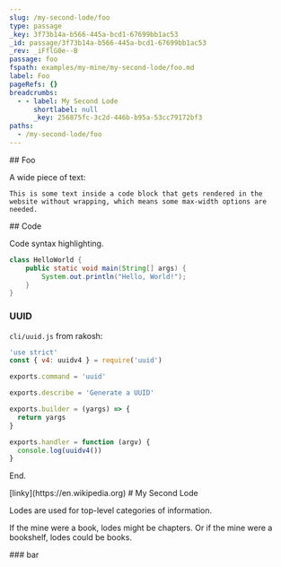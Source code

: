 ```yaml
---
slug: /my-second-lode/foo
type: passage
_key: 3f73b14a-b566-445a-bcd1-67699bb1ac53
_id: passage/3f73b14a-b566-445a-bcd1-67699bb1ac53
_rev: _iFflG0e--B
passage: foo
fspath: examples/my-mine/my-second-lode/foo.md
label: Foo
pageRefs: {}
breadcrumbs:
  - - label: My Second Lode
      shortlabel: null
      _key: 256875fc-3c2d-446b-b95a-53cc79172bf3
paths:
  - /my-second-lode/foo
---
```


<NuggetArea>
<Passage slug="/my-second-lode/foo" type="passage" _key="3f73b14a-b566-445a-bcd1-67699bb1ac53" _id="passage/3f73b14a-b566-445a-bcd1-67699bb1ac53" _rev="_iFflG0e--B" passage="foo" fspath="examples/my-mine/my-second-lode/foo.md" label="Foo" paths="/my-second-lode/foo">
<NuggetBody>
## Foo

A wide piece of text:

```text
This is some text inside a code block that gets rendered in the website without wrapping, which means some max-width options are needed.
```

</NuggetBody>
<Breadcrumbs>
<Crumbs>
<Crumb _key="256875fc-3c2d-446b-b95a-53cc79172bf3" label="My Second Lode" />
</Crumbs>
</Breadcrumbs>
</Passage>

<NuggetsInbound>
</NuggetsInbound>
<NuggetsOutbound>
<Nugget direction="outbound" type="nugget" _key="206be892-0bd4-44c4-9e9e-19c6798b68ad" _id="nugget/206be892-0bd4-44c4-9e9e-19c6798b68ad" _rev="_iFflG0q--_" fspath="examples/my-mine/my-second-lode/foo/code.md" label="Code" paths="/my-second-lode/foo/code" slug="/my-second-lode/foo/code">
<NuggetBody>
## Code

Code syntax highlighting.

```java
class HelloWorld {
    public static void main(String[] args) {
        System.out.println("Hello, World!"); 
    }
}
```

### UUID

`cli/uuid.js` from rakosh:

```javascript
'use strict'
const { v4: uuidv4 } = require('uuid')

exports.command = 'uuid'

exports.describe = 'Generate a UUID'

exports.builder = (yargs) => {
  return yargs
}

exports.handler = function (argv) {
  console.log(uuidv4())
}
```

End.

</NuggetBody>
</Nugget>

<Nugget direction="outbound" type="nugget" _key="8d41d7ef-097e-46eb-aa90-ead7f78771d8" _id="nugget/8d41d7ef-097e-46eb-aa90-ead7f78771d8" _rev="_iFflG0q--A" label="just a link" fspath="examples/my-mine/my-second-lode/foo/just_a_link.md" paths="/my-second-lode/foo/just-a-link" slug="/my-second-lode/foo/just-a-link">
<NuggetBody>
[linky](https://en.wikipedia.org)

</NuggetBody>
</Nugget>

</NuggetsOutbound>
</NuggetArea>
<PassagesInbound>
<Passage direction="inbound" type="passage" _key="256875fc-3c2d-446b-b95a-53cc79172bf3" _id="passage/256875fc-3c2d-446b-b95a-53cc79172bf3" _rev="_iFflG0e--A" passage="my-second-lode" order="2" fspath="examples/my-mine/my_second_lode.md" label="My Second Lode" paths="/my-second-lode" slug="/my-second-lode">
<NuggetBody>
# My Second Lode

Lodes are used for top-level categories of information.

If the mine were a book, lodes might be chapters. Or if the mine were a bookshelf, lodes could be books.

</NuggetBody>
</Passage>

</PassagesInbound>
<PassagesOutbound>
<Passage direction="outbound" type="passage" _key="12019945" _id="passage/12019945" _rev="_iFflG0i---" label="bar" passage="bar" fspath="examples/my-mine/my-second-lode/foo/bar" paths="/my-second-lode/foo/bar" slug="/my-second-lode/foo/bar">
<NuggetBody>
### bar

</NuggetBody>
</Passage>

</PassagesOutbound>